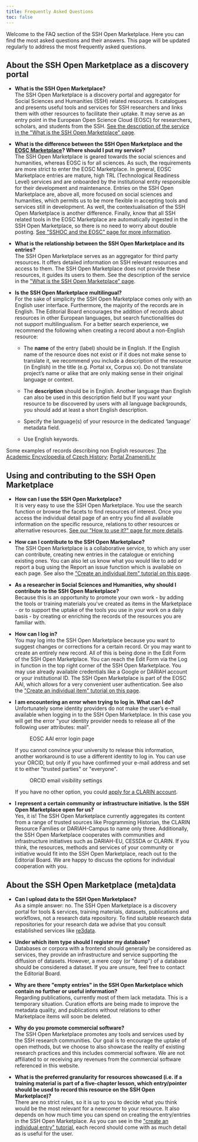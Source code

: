 ```yaml
---
title: Frequently Asked Questions
toc: false
---
```

Welcome to the FAQ section of the SSH Open Marketplace. Here you can find the most asked questions and their answers. This page will be updated regularly to address the most frequently asked questions.

## About the SSH Open Marketplace as a discovery portal

- **What is the SSH Open Marketplace?** \
  The SSH Open Marketplace is a discovery portal and aggregator for Social Sciences and Humanities (SSH) related resources. It catalogues and presents useful tools and services for SSH researchers and links them with other resources to facilitate their uptake. It may serve as an entry point in the European Open Science Cloud (EOSC) for researchers, scholars, and students from the SSH. [See the description of the service in the "What is the SSH Open Marketplace" page](/about/service).

- **What is the difference between the SSH Open Marketplace and the [EOSC Marketplace](https://marketplace.eosc-portal.eu/)? Where should I put my service?** \
  The SSH Open Marketplace is geared towards the social sciences and humanities, whereas EOSC is for all sciences. As such, the requirements are more strict to enter the EOSC Marketplace. In general, EOSC Marketplace entries are mature, high TRL (Technological Readiness Level) services and are onboarded by the institutional entity responsible for their development and maintenance. Entries on the SSH Open Marketplace are, above all, more focused on social sciences and humanities, which permits us to be more flexible in accepting tools and services still in development. As well, the contextualisation of the SSH Open Marketplace is another difference. Finally, know that all SSH related tools in the EOSC Marketplace are automatically ingested in the SSH Open Marketplace, so there is no need to worry about double posting. [See "SSHOC and the EOSC" page for more information](/about/sshoc-eosc).

- **What is the relationship between the SSH Open Marketplace and its entries?** \
  The SSH Open Marketplace serves as an aggregator for third party resources. It offers detailed information on SSH relevant resources and access to them. The SSH Open Marketplace does not provide these resources, it guides its users to them. See the description of the service in the ["What is the SSH Open Marketplace" page](/about/service).

- **Is the SSH Open Marketplace multilingual?** \
  For the sake of simplicity the SSH Open Marketplace comes only with an English user interface. Furthermore, the majority of the records are in English. The Editorial Board  encourages the addition of records about resources in other European languages, but search functionalities do not support multilingualism. For a better search experience, we recommend the following when creating a record about a non-English resource:

  - The **name** of the entry (label) should be in English. If the English name of the resource does not exist or if it does not make sense to translate it, we recommend you include a description of the resource (in English) in the title (e.g. Portal xx, Corpus xx). Do not translate project’s name or alike that are only making sense in their original language or context.

  - The **description** should be in English. Another language than English can also be used in this description field but If you want your resource to be discovered by users with all language backgrounds, you should add at least a short English description.

  - Specify the language(s) of your resource in the dedicated ‘language’ metadata field.

  - Use English keywords.

Some examples of records describing non English resources: [The Academic Encyclopedia of Czech History](/tool-or-service/foCkv4); [Portal Znameniti.hr](/tool-or-service/2tO2SM)

## Using and contributing to the SSH Open Marketplace

- **How can I use the SSH Open Marketplace?** \
  It is very easy to use the SSH Open Marketplace. You use the search function or browse the facets to find resources of interest. Once you access the individual detail page of an entry you find all available information on the specific resource, relations to other resources or alternative resources. [See our "How to use it?" page for more details](/about/service).

- **How can I contribute to the SSH Open Marketplace?** \
  The SSH Open Marketplace is a collaborative service, to which any user can contribute, creating new entries in the catalogue or enriching existing ones. You can also let us know what you would like to add or report a bug using the Report an issue function which is available on each page. See also the ["Create an individual item" tutorial on this page](/contribute/create-an-individual-item).

- **As a researcher in Social Sciences and Humanities, why should I contribute to the SSH Open Marketplace?** \
  Because this is an opportunity to promote your own work - by adding the tools or training materials you've created as items in the Marketplace - or to support the uptake of the tools you use in your work on a daily basis - by creating or enriching the records of the resources you are familiar with.

- **How can I log in?** \
  You may log into the SSH Open Marketplace because you want to suggest changes or corrections for a certain record. Or you may want to create an entirely new record. All of this is being done in the Edit Form of the SSH Open Marketplace. You can reach the Edit Form via the Log in function in the top right corner of the SSH Open Marketplace. You may use already available credentials like a Google or DARIAH account or your institutional ID. The SSH Open Marketplace is part of the EOSC AAI, which allows for a very convenient user authentication. See also the ["Create an individual item" tutorial on this page](/contribute/create-an-individual-item).

- **I am encountering an error when trying to log in. What can I do?** \
  Unfortunately some identity providers do not make the user’s e-mail available when logging in to the SSH Open Marketplace. In this case you will get the error "your identity provider needs to release all of the following user attributes: mail".

  <Figure src="/assets/content/images/about/frequently-asked-questions/eosc-aai-login-error.png" alignment="stretch">
  EOSC AAI error login page
	</Figure>

  If you cannot convince your university to release this information, another workaround is to use a different identity to log in. You can use your ORCID, but only if you have confirmed your e-mail address and set it to either "trusted parties" or "everyone".

  <Figure src="/assets/content/images/about/frequently-asked-questions/orcid-email-visibility-settings.png" alignment="center">
  ORCID email visibility settings
  </Figure>

  If you have no other option, you could [apply for a CLARIN account](https://user.clarin.eu/user/register).

- **I represent a certain community or infrastructure initiative. Is the SSH Open Marketplace open for us?** \
  Yes, it is! The SSH Open Marketplace currently aggregates its content from a range of trusted sources like Programming Historian, the CLARIN Resource Families or DARIAH-Campus to name only three. Additionally, the SSH Open Marketplace cooperates with communities and infrastructure initiatives such as DARIAH-EU, CESSDA or CLARIN. If you think, the resources, methods and services of your community or initiative would fit into the SSH Open Marketplace, reach out to the Editorial Board. We are happy to discuss the options for individual cooperation with you.

## About the SSH Open Marketplace (meta)data

- **Can I upload data to the SSH Open Marketplace?** \
  As a simple answer: no. The SSH Open Marketplace is a discovery portal for tools & services, training materials, datasets, publications and workflows, not a research data repository. To find suitable research data repositories for your research data we advise that you consult established services like [re3data](https://www.re3data.org/).

- **Under which item type should I register my database?** \
  Databases or corpora with a frontend should generally be considered as services, they provide an infrastructure and service supporting the diffusion of datasets. However, a mere copy (or "dump") of a database should be considered a dataset. If you are unsure, feel free to contact the Editorial Board.

- **Why are there "empty entries" in the SSH Open Marketplace which contain no further or useful information?** \
  Regarding publications, currently most of them lack metadata. This is a temporary situation. Curation efforts are being made to improve the metadata quality, and publications without relations to other Marketplace items will soon be deleted.

- **Why do you promote commercial software?** \
  The SSH Open Marketplace promotes any tools and services used by the SSH research communities. Our goal is to encourage the uptake of open methods, but we choose to also showcase the reality of existing research practices and this includes commercial software. We are not affiliated to or receiving any revenues from the commercial software referenced in this website.

- **What is the preferred granularity for resources showcased (i.e. if a training material is part of a five-chapter lesson, which entry/pointer should be used to record this resource on the SSH Open Marketplace)?** \
  There are no strict rules, so it is up to you to decide what you think would be the most relevant for a newcomer to your resource. It also depends on how much time you can spend on creating the entry/entries in the SSH Open Marketplace. As you can see in the ["create an individual entry" tutorial](/contribute/create-an-individual-item), each record should come with as much detail as is useful for the user.
